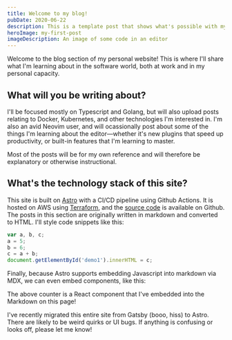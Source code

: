 ```yaml
---
title: Welcome to my blog!
pubDate: 2020-06-22
description: This is a template post that shows what's possible with my blog.
heroImage: my-first-post
imageDescription: An image of some code in an editor
---
```


Welcome to the blog section of my personal website! This is where I'll share what I'm learning about in the software world, both at work and in my personal capacity.

## What will you be writing about?

I'll be focused mostly on Typescript and Golang, but will also upload posts relating to Docker, Kubernetes, and other technologies I'm interested in. I'm also an avid Neovim user, and will ocassionally post about some of the things I'm learning about the editor—whether it's new plugins that speed up productivity, or built-in features that I'm learning to master.

Most of the posts will be for my own reference and will therefore be explanatory or otherwise instructional.

## What's the technology stack of this site?

This site is built on <a aria-label="astro" href="https://www.astro.build">Astro</a> with a CI/CD pipeline using Github Actions. It is hosted on AWS using <a href="https://www.terraform.io/">Terraform</a>, and the <a href="https://github.com/harrisoncramer/harrisoncramer.me">source code</a> is available on Github. The posts in this section are originally written in markdown and converted to HTML. I'll style code snippets like this:


```javascript
var a, b, c;
a = 5;
b = 6;
c = a + b;
document.getElementById('demo1').innerHTML = c;
```

Finally, because Astro supports embedding Javascript into markdown via MDX, we can even embed components, like this:

<MyCounter client:load />

The above counter is a React component that I've embedded into the Markdown on this page!

I've recently migrated this entire site from Gatsby (booo, hiss) to Astro. There are likely to be weird quirks or UI bugs. If anything is confusing or looks off, please let me know!
